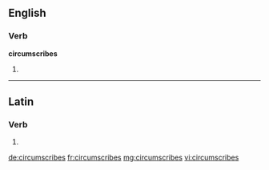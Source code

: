 ==English==

===Verb===
'''circumscribes'''

# {{third-person singular of|circumscribe}}

----

==Latin==

===Verb===
{{la-verb-form|circumscrībēs}}

# {{conjugation of|circumscribo|circumscrībō|2|s|fut|act|ind|lang=la}}


[[de:circumscribes]]
[[fr:circumscribes]]
[[mg:circumscribes]]
[[vi:circumscribes]]